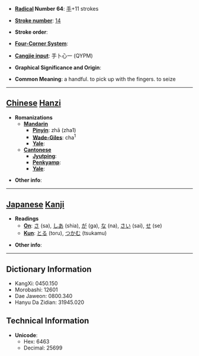 * '''[[Wiktionary:Chinese radical index| Radical]] Number 64''': [[Wiktionary:Chinese radical index 手|手]]+11 strokes

* '''[[Wiktionary:Chinese total strokes index|Stroke number]]''': [[Wiktionary:Chinese total strokes index 14|14]]

* '''Stroke order''': 

* '''[[Wiktionary:Chinese four corner index|Four-Corner System]]''': 

* '''[[Wiktionary:Chinese Cangjie index|Cangjie input]]''': 手卜心一 (QYPM)

* '''Graphical Significance and Origin''': 

* '''Common Meaning''': a handful. to pick up with the fingers. to seize

----

== [[Chinese]] [[Hanzi]] ==

* '''Romanizations'''
** '''[[Mandarin]]'''
*** '''[[Pinyin]]''': zhā (zha1)
*** '''[[Wade-Giles]]''': cha<sup>1</sup>
*** '''[[Yale]]''': 
** '''[[Cantonese]]'''
*** '''[[Jyutping]]''':
*** '''[[Penkyamp]]''': 
*** '''[[Yale]]''': 

* '''Other info''': 

----

== [[Japanese]] [[Kanji]] ==

* '''Readings'''
** '''[[On]]''': [[さ]] (sa), [[しあ]] (shia), [[が]] (ga), [[な]] (na), [[さい]] (sai), [[せ]] (se)
** '''[[Kun]]''': [[とる]] (toru), [[つかむ]] (tsukamu)

* '''Other info''':  

----

== Dictionary Information ==

* KangXi: 0450.150
* Morobashi: 12601
* Dae Jaweon: 0800.340
* Hanyu Da Zidian: 31945.020

== Technical Information ==

* '''Unicode''':
** Hex: 6463
** Decimal: 25699